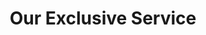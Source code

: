 ---
title: "Our Exclusive Service"
info: "Save your precious time for finding a solution."
action_btn:
  enable: true
  label: "Contact us now"
  link: "/work"
---